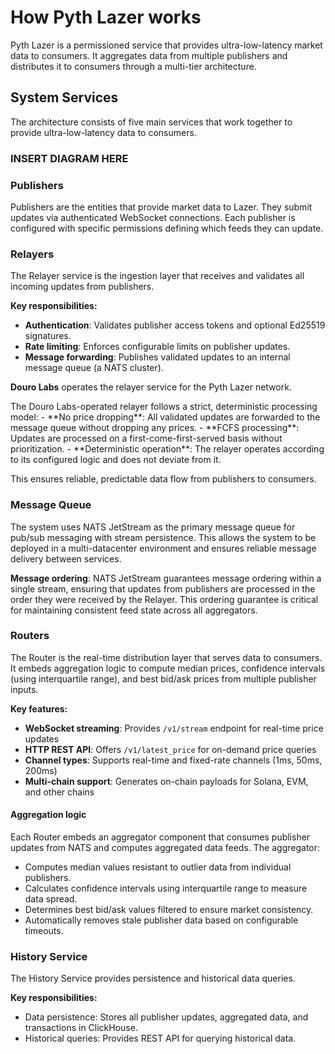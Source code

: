 
# How Pyth Lazer works

Pyth Lazer is a permissioned service that provides ultra-low-latency market data to consumers.
It aggregates data from multiple publishers and distributes it to consumers through a multi-tier architecture.

## System Services

The architecture consists of five main services that work together to provide ultra-low-latency data to consumers.

### INSERT DIAGRAM HERE

### Publishers

Publishers are the entities that provide market data to Lazer. They submit updates via authenticated WebSocket connections.
Each publisher is configured with specific permissions defining which feeds they can update.

### Relayers

The Relayer service is the ingestion layer that receives and validates all incoming updates from publishers.

**Key responsibilities:**

- **Authentication**: Validates publisher access tokens and optional Ed25519 signatures.
- **Rate limiting**: Enforces configurable limits on publisher updates.
- **Message forwarding**: Publishes validated updates to an internal message queue (a NATS cluster).

**Douro Labs** operates the relayer service for the Pyth Lazer network.

<Callout type="info">
  The Douro Labs-operated relayer follows a strict, deterministic processing model:
  - **No price dropping**: All validated updates are forwarded to the message queue without dropping any prices.
  - **FCFS processing**: Updates are processed on a first-come-first-served basis without prioritization.
  - **Deterministic operation**: The relayer operates according to its configured logic and does not deviate from it.

This ensures reliable, predictable data flow from publishers to consumers.

</Callout>

### Message Queue

The system uses NATS JetStream as the primary message queue for pub/sub messaging with stream persistence.
This allows the system to be deployed in a multi-datacenter environment and ensures reliable message delivery between services.

**Message ordering**: NATS JetStream guarantees message ordering within a single stream, ensuring that updates from publishers are processed in the order they were received by the Relayer.
This ordering guarantee is critical for maintaining consistent feed state across all aggregators.

### Routers

The Router is the real-time distribution layer that serves data to consumers.
It embeds aggregation logic to compute median prices, confidence intervals (using interquartile range), and best bid/ask prices from multiple publisher inputs.

**Key features:**

- **WebSocket streaming**: Provides `/v1/stream` endpoint for real-time price updates
- **HTTP REST API**: Offers `/v1/latest_price` for on-demand price queries
- **Channel types**: Supports real-time and fixed-rate channels (1ms, 50ms, 200ms)
- **Multi-chain support**: Generates on-chain payloads for Solana, EVM, and other chains

#### Aggregation logic

Each Router embeds an aggregator component that consumes publisher updates from NATS and computes aggregated data feeds. The aggregator:

- Computes median values resistant to outlier data from individual publishers.
- Calculates confidence intervals using interquartile range to measure data spread.
- Determines best bid/ask values filtered to ensure market consistency.
- Automatically removes stale publisher data based on configurable timeouts.

### History Service

The History Service provides persistence and historical data queries.

**Key responsibilities:**

- Data persistence: Stores all publisher updates, aggregated data, and transactions in ClickHouse.
- Historical queries: Provides REST API for querying historical data.
